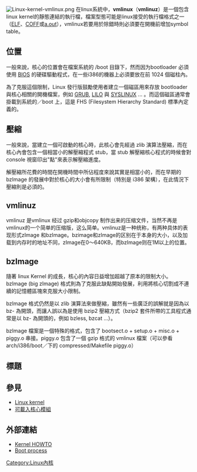 {{Expand language|en|time=2017-02-04}}
{{noteTA
|G1=IT
}}
[[Image:Linux-kernel-vmlinux.png|right]]
{{lowercase}}
在linux系統中，'''vmlinux'''（'''vmlinuz'''）是一個包含linux kernel的靜態連結的執行檔，檔案型態可能是linux接受的執行檔格式之一（[[可執行與可鏈接格式|ELF]]、[[COFF|COFF]]或[[a.out|a.out]]），vmlinux若要用於除錯時則必須要在開機前增加symbol table。

== 位置 ==
一般來說，核心的位置會在檔案系統的 /boot 目錄下，然而因为bootloader 必須使用 [[BIOS|BIOS]] 的硬碟驅動程式，在一些i386的機器上必須要放在前 1024 個磁柱內。

為了克服這個限制，Linux 發行版鼓勵使用者建立一個磁區用來存放 bootloader 與核心相關的開機檔案，例如 [[GRUB|GRUB]], [[LILO|LILO]] 與 [[SYSLINUX|SYSLINUX]] ... 。而這個磁區通常會掛載到系統的／boot 上，這是 FHS (Filesystem Hierarchy Standard) 標準內定義的。

== 壓縮 ==

一般來說，當建立一個可啟動的核心時，此核心會先經過 zlib 演算法壓縮，而在核心內會包含一個相當小的解壓縮程式 stub，當 stub 解壓縮核心程式的時候會對 console 視窗印出"點"來表示解壓縮進度。

解壓縮所花費的時間在開機時間中所佔程度來說其實是相當小的，而在早期的 bzImage 的發展中對於核心的大小會有所限制（特別是 i386 架構），在此情況下壓縮則是必須的。

==vmlinuz==
vmlinuz 是vmlinux 经过 gzip和objcopy 制作出来的压缩文件，当然不再是vmlinux的一个简单的压缩版，这么简单。vmlinuz是一种统称，有两种具体的表现形式zImage 和bzImage。bzimage和zImage的区别在于本身的大小，以及加载到内存时的地址不同，zImage在0～640KB，而bzImage则在1M以上的位置。

== bzImage ==

隨著 linux Kernel 的成長，核心的內容日益增加超越了原本的限制大小。bzImage (big zImage) 格式則為了克服此缺點開始發展，利用將核心切割成不連續的記憶體區塊來克服大小限制。

bzImage 格式仍然是以 zlib 演算法來做壓縮，雖然有一些廣泛的誤解就是因為以 bz- 為開頭，而讓人誤以為是使用 bzip2 壓縮方式（bzip2 套件所帶的工具程式通常是以 bz- 為開頭的，例如 bzless, bzcat ...）。

bzImage 檔案是一個特殊的格式，包含了 bootsect.o + setup.o + misc.o + piggy.o 串接。piggy.o 包含了一個 gzip 格式的 vmlinux 檔案（可以參看 arch/i386/boot／下的 compressed/Makefile piggy.o）

== 標題 ==
== 參見 ==
*[[Linux_kernel|Linux kernel]]
*[[可載入核心模組|可載入核心模組]]

== 外部連結 ==
*[http://www.faqs.org/docs/Linux-HOWTO/Kernel-HOWTO.html#kernel_files_info Kernel HOWTO]{{Wayback|url=http://www.faqs.org/docs/Linux-HOWTO/Kernel-HOWTO.html#kernel_files_info |date=20140406170711 }}
*[http://www.faqs.org/docs/kernel_2_4/lki-1.html Boot process] {{Wayback|url=http://www.faqs.org/docs/kernel_2_4/lki-1.html |date=20220212204139 }}

{{Linux内核}}

[[Category:Linux內核|Category:Linux內核]]